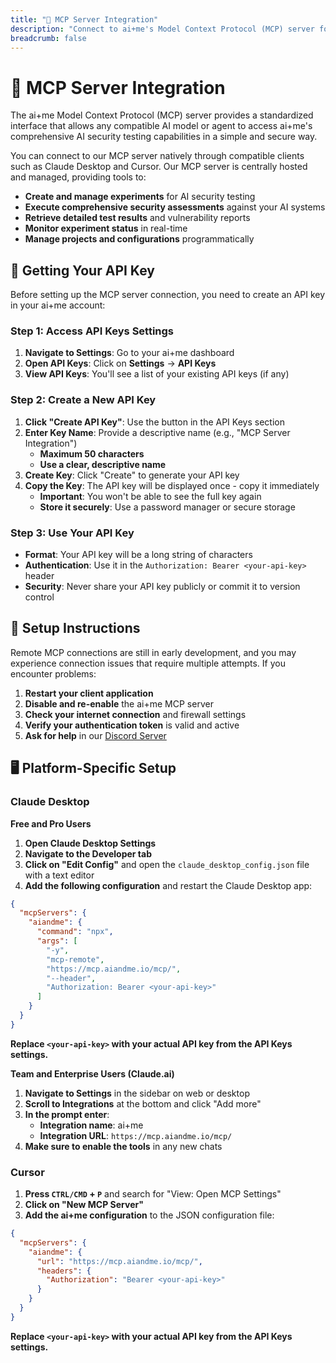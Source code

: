 ```yaml
---
title: "🤖 MCP Server Integration"
description: "Connect to ai+me's Model Context Protocol (MCP) server for seamless AI security testing integration"
breadcrumb: false
---
```


# 🤖 MCP Server Integration

The ai+me Model Context Protocol (MCP) server provides a standardized interface that allows any compatible AI model or agent to access ai+me's comprehensive AI security testing capabilities in a simple and secure way.

You can connect to our MCP server natively through compatible clients such as Claude Desktop and Cursor. Our MCP server is centrally hosted and managed, providing tools to:

- **Create and manage experiments** for AI security testing
- **Execute comprehensive security assessments** against your AI systems
- **Retrieve detailed test results** and vulnerability reports
- **Monitor experiment status** in real-time
- **Manage projects and configurations** programmatically

## 🔑 Getting Your API Key

Before setting up the MCP server connection, you need to create an API key in your ai+me account:

### **Step 1: Access API Keys Settings**

1. **Navigate to Settings**: Go to your ai+me dashboard
2. **Open API Keys**: Click on **Settings** → **API Keys**
3. **View API Keys**: You'll see a list of your existing API keys (if any)

### **Step 2: Create a New API Key**

1. **Click "Create API Key"**: Use the button in the API Keys section
2. **Enter Key Name**: Provide a descriptive name (e.g., "MCP Server Integration")
   - **Maximum 50 characters**
   - **Use a clear, descriptive name**
3. **Create Key**: Click "Create" to generate your API key
4. **Copy the Key**: The API key will be displayed once - copy it immediately
   - **Important**: You won't be able to see the full key again
   - **Store it securely**: Use a password manager or secure storage

### **Step 3: Use Your API Key**

- **Format**: Your API key will be a long string of characters
- **Authentication**: Use it in the `Authorization: Bearer <your-api-key>` header
- **Security**: Never share your API key publicly or commit it to version control

## 🚀 Setup Instructions

Remote MCP connections are still in early development, and you may experience connection issues that require multiple attempts. If you encounter problems:

1. **Restart your client application**
2. **Disable and re-enable** the ai+me MCP server
3. **Check your internet connection** and firewall settings
4. **Verify your authentication token** is valid and active
5. **Ask for help** in our [Discord Server](https://discord.gg/PSHCDz93xW)

## 🖥️ Platform-Specific Setup

### Claude Desktop

**Free and Pro Users**

1. **Open Claude Desktop Settings**
2. **Navigate to the Developer tab**
3. **Click on "Edit Config"** and open the `claude_desktop_config.json` file with a text editor
4. **Add the following configuration** and restart the Claude Desktop app:

```json
{
  "mcpServers": {
    "aiandme": {
      "command": "npx",
      "args": [
        "-y",
        "mcp-remote",
        "https://mcp.aiandme.io/mcp/",
        "--header",
        "Authorization: Bearer <your-api-key>"
      ]
    }
  }
}
```

**Replace `<your-api-key>` with your actual API key from the API Keys settings.**

**Team and Enterprise Users (Claude.ai)**

1. **Navigate to Settings** in the sidebar on web or desktop
2. **Scroll to Integrations** at the bottom and click "Add more"
3. **In the prompt enter**:
   - **Integration name**: ai+me
   - **Integration URL**: `https://mcp.aiandme.io/mcp/`
4. **Make sure to enable the tools** in any new chats

### Cursor

1. **Press `CTRL/CMD` + `P`** and search for "View: Open MCP Settings"
2. **Click on "New MCP Server"**
3. **Add the ai+me configuration** to the JSON configuration file:

```json
{
  "mcpServers": {
    "aiandme": {
      "url": "https://mcp.aiandme.io/mcp/",
      "headers": {
        "Authorization": "Bearer <your-api-key>"
      }
    }
  }
}
```

**Replace `<your-api-key>` with your actual API key from the API Keys settings.**
